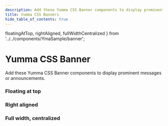 ```yaml
---
description: Add these Yumma CSS Banner components to display prominent messages or announcements.
title: Yumma CSS Banners
hide_table_of_contents: true
---
```


  floatingAtTop,
  rightAligned,
  fullWidthCentralized
} from '../../components/YmaSample/banner';

# Yumma CSS Banner

Add these Yumma CSS Banner components to display prominent messages or announcements.

### Floating at top

<YmaPreview
  codeData={floatingAtTop}
  usePadding
  useTabs
  useVersion='release'
/>

### Right aligned

<YmaPreview
  codeData={rightAligned}
  useHeight='400px'
  usePadding
  useTabs
  useVersion='release'
/>

### Full width, centralized

<YmaPreview
  codeData={fullWidthCentralized}
  useHeight='400px'
  usePadding
  useTabs
  useVersion='release'
/>
